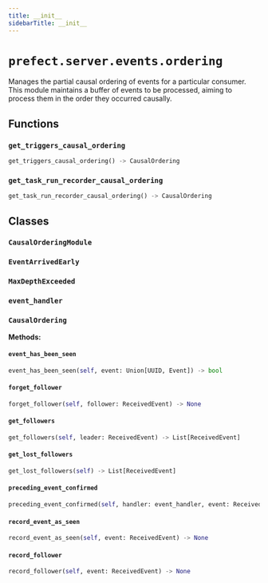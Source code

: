 ```yaml
---
title: __init__
sidebarTitle: __init__
---
```


# `prefect.server.events.ordering`



Manages the partial causal ordering of events for a particular consumer.  This module
maintains a buffer of events to be processed, aiming to process them in the order they
occurred causally.


## Functions

### `get_triggers_causal_ordering` <sup><a href="https://github.com/prefecthq/prefect/blob/main/src/prefect/server/events/ordering/__init__.py#L90" target="_blank"><Icon icon="github" style="width: 14px; height: 14px;" /></a></sup>

```python
get_triggers_causal_ordering() -> CausalOrdering
```

### `get_task_run_recorder_causal_ordering` <sup><a href="https://github.com/prefecthq/prefect/blob/main/src/prefect/server/events/ordering/__init__.py#L98" target="_blank"><Icon icon="github" style="width: 14px; height: 14px;" /></a></sup>

```python
get_task_run_recorder_causal_ordering() -> CausalOrdering
```

## Classes

### `CausalOrderingModule` <sup><a href="https://github.com/prefecthq/prefect/blob/main/src/prefect/server/events/ordering/__init__.py#L42" target="_blank"><Icon icon="github" style="width: 14px; height: 14px;" /></a></sup>

### `EventArrivedEarly` <sup><a href="https://github.com/prefecthq/prefect/blob/main/src/prefect/server/events/ordering/__init__.py#L46" target="_blank"><Icon icon="github" style="width: 14px; height: 14px;" /></a></sup>

### `MaxDepthExceeded` <sup><a href="https://github.com/prefecthq/prefect/blob/main/src/prefect/server/events/ordering/__init__.py#L51" target="_blank"><Icon icon="github" style="width: 14px; height: 14px;" /></a></sup>

### `event_handler` <sup><a href="https://github.com/prefecthq/prefect/blob/main/src/prefect/server/events/ordering/__init__.py#L56" target="_blank"><Icon icon="github" style="width: 14px; height: 14px;" /></a></sup>

### `CausalOrdering` <sup><a href="https://github.com/prefecthq/prefect/blob/main/src/prefect/server/events/ordering/__init__.py#L62" target="_blank"><Icon icon="github" style="width: 14px; height: 14px;" /></a></sup>

**Methods:**

#### `event_has_been_seen` <sup><a href="https://github.com/prefecthq/prefect/blob/main/src/prefect/server/events/ordering/__init__.py#L67" target="_blank"><Icon icon="github" style="width: 14px; height: 14px;" /></a></sup>

```python
event_has_been_seen(self, event: Union[UUID, Event]) -> bool
```

#### `forget_follower` <sup><a href="https://github.com/prefecthq/prefect/blob/main/src/prefect/server/events/ordering/__init__.py#L76" target="_blank"><Icon icon="github" style="width: 14px; height: 14px;" /></a></sup>

```python
forget_follower(self, follower: ReceivedEvent) -> None
```

#### `get_followers` <sup><a href="https://github.com/prefecthq/prefect/blob/main/src/prefect/server/events/ordering/__init__.py#L79" target="_blank"><Icon icon="github" style="width: 14px; height: 14px;" /></a></sup>

```python
get_followers(self, leader: ReceivedEvent) -> List[ReceivedEvent]
```

#### `get_lost_followers` <sup><a href="https://github.com/prefecthq/prefect/blob/main/src/prefect/server/events/ordering/__init__.py#L82" target="_blank"><Icon icon="github" style="width: 14px; height: 14px;" /></a></sup>

```python
get_lost_followers(self) -> List[ReceivedEvent]
```

#### `preceding_event_confirmed` <sup><a href="https://github.com/prefecthq/prefect/blob/main/src/prefect/server/events/ordering/__init__.py#L85" target="_blank"><Icon icon="github" style="width: 14px; height: 14px;" /></a></sup>

```python
preceding_event_confirmed(self, handler: event_handler, event: ReceivedEvent, depth: int = 0) -> AsyncContextManager[None]
```

#### `record_event_as_seen` <sup><a href="https://github.com/prefecthq/prefect/blob/main/src/prefect/server/events/ordering/__init__.py#L70" target="_blank"><Icon icon="github" style="width: 14px; height: 14px;" /></a></sup>

```python
record_event_as_seen(self, event: ReceivedEvent) -> None
```

#### `record_follower` <sup><a href="https://github.com/prefecthq/prefect/blob/main/src/prefect/server/events/ordering/__init__.py#L73" target="_blank"><Icon icon="github" style="width: 14px; height: 14px;" /></a></sup>

```python
record_follower(self, event: ReceivedEvent) -> None
```
